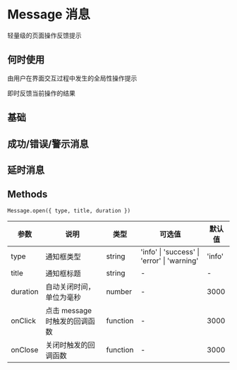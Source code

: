 # Message 消息

轻量级的页面操作反馈提示

## 何时使用

由用户在界面交互过程中发生的全局性操作提示

即时反馈当前操作的结果

## 基础


<DemoBase />

## 成功/错误/警示消息


<DemoType />

## 延时消息


<DemoDelay />

## Methods

`Message.open({ type, title, duration })`

| 参数     | 说明                     | 类型   | 可选值                                      | 默认值 |
| -------- | ------------------------ | ------ | ------------------------------------------- | ------ |
| type     | 通知框类型               | string | 'info' \| 'success' \| 'error' \| 'warning' | 'info' |
| title    | 通知框标题               | string | -                                           | -      |
| duration | 自动关闭时间，单位为毫秒 | number | -                                           | 3000   |
| onClick | 点击 message 时触发的回调函数 | function | -                                           | 3000   |
| onClose | 关闭时触发的回调函数 | function | -                                           | 3000   |

